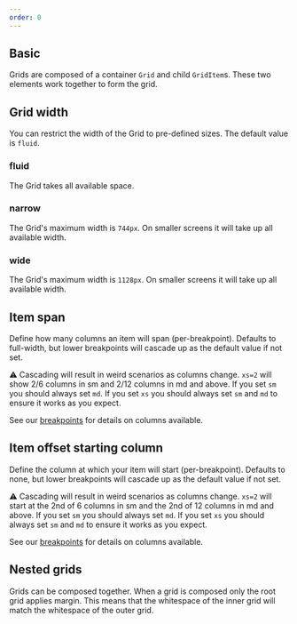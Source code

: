 ```yaml
---
order: 0
---
```



## Basic

Grids are composed of a container `Grid` and child `GridItem`s. These two elements work together to form the grid.

<Example Component={Grid} packageName="@atlaskit/grid" />

## Grid width

You can restrict the width of the Grid to pre-defined sizes.  The default value is `fluid`.

### fluid

The Grid takes all available space.

<Example Component={GridFluid} packageName="@atlaskit/grid" />

### narrow

The Grid's maximum width is `744px`.  On smaller screens it will take up all available width.

<Example Component={GridNarrow} packageName="@atlaskit/grid" />

### wide

The Grid's maximum width is `1128px`.  On smaller screens it will take up all available width.

<Example Component={GridWide} packageName="@atlaskit/grid" />

## Item span

Define how many columns an item will span (per-breakpoint).  Defaults to full-width, but lower breakpoints will cascade up as the default value if not set.

⚠️ Cascading will result in weird scenarios as columns change.  `xs=2` will show 2/6 columns in sm and 2/12 columns in md and above.  If you set `sm` you should always set `md`.  If you set `xs` you should always set `sm` and `md` to ensure it works as you expect.

See our [breakpoints](../usage) for details on columns available.

<Example Component={ItemSpan} packageName="@atlaskit/grid" />

## Item offset starting column

Define the column at which your item will start (per-breakpoint).  Defaults to none, but lower breakpoints will cascade up as the default value if not set.

⚠️ Cascading will result in weird scenarios as columns change.  `xs=2` will start at the 2nd of 6 columns in sm and the 2nd of 12 columns in md and above.  If you set `sm` you should always set `md`.  If you set `xs` you should always set `sm` and `md` to ensure it works as you expect.

See our [breakpoints](../usage) for details on columns available.

<Example Component={ItemOffset} packageName="@atlaskit/grid" />

## Nested grids

Grids can be composed together. When a grid is composed only the root grid applies margin. This means
that the whitespace of the inner grid will match the whitespace of the outer grid.

<Example Component={NestedGrid} packageName="@atlaskit/grid" />
